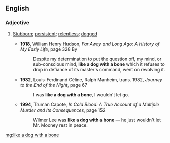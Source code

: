 ==English==

===Adjective===
{{head|en|adjective|head=[[like]] a [[dog]] [[with]] a [[bone]]}}

# {{lb|en|simile}} [[stubborn|Stubborn]]; [[persistent]]; [[relentless]]; [[dogged]]
#* '''1918''', William Henry Hudson, ''Far Away and Long Ago: A History of My Early Life'', page 328 By
#*: Despite my determination to put the question off, my mind, or sub-conscious mind, '''like a dog with a bone''' which it refuses to drop in defiance of its master's command, went on revolving it.
#* '''1932''', Louis-Ferdinand Céline, Ralph Manheim, trans. 1982, ''Journey to the End of the Night'', page 67
#*: I was '''like a dog with a bone''', I wouldn't let go.
#* '''1994''', Truman Capote, ''In Cold Blood: A True Account of a Multiple Murder and Its Consequences'', page 152
#*: Wilmer Lee was '''like a dog with a bone''' — he just wouldn't let Mr. Mooney rest in peace.

[[mg:like a dog with a bone]]